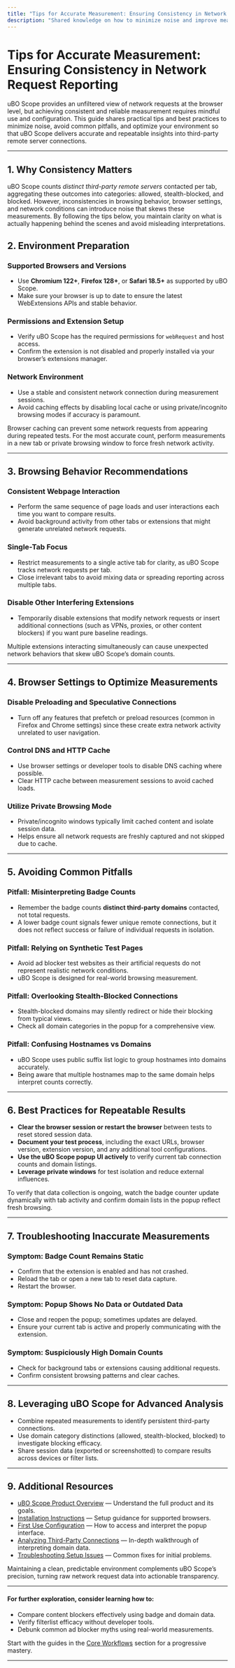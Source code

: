 ```yaml
---
title: "Tips for Accurate Measurement: Ensuring Consistency in Network Request Reporting"
description: "Shared knowledge on how to minimize noise and improve measurement accuracy when using uBO Scope, including optimal browser configurations and best practices for repeatable results."
---
```


# Tips for Accurate Measurement: Ensuring Consistency in Network Request Reporting

uBO Scope provides an unfiltered view of network requests at the browser level, but achieving consistent and reliable measurement requires mindful use and configuration. This guide shares practical tips and best practices to minimize noise, avoid common pitfalls, and optimize your environment so that uBO Scope delivers accurate and repeatable insights into third-party remote server connections.

---

## 1. Why Consistency Matters

uBO Scope counts *distinct third-party remote servers* contacted per tab, aggregating these outcomes into categories: allowed, stealth-blocked, and blocked. However, inconsistencies in browsing behavior, browser settings, and network conditions can introduce noise that skews these measurements. By following the tips below, you maintain clarity on what is actually happening behind the scenes and avoid misleading interpretations.


## 2. Environment Preparation

### Supported Browsers and Versions
- Use **Chromium 122+**, **Firefox 128+**, or **Safari 18.5+** as supported by uBO Scope.
- Make sure your browser is up to date to ensure the latest WebExtensions APIs and stable behavior.

### Permissions and Extension Setup
- Verify uBO Scope has the required permissions for `webRequest` and host access.
- Confirm the extension is not disabled and properly installed via your browser’s extensions manager.

### Network Environment
- Use a stable and consistent network connection during measurement sessions.
- Avoid caching effects by disabling local cache or using private/incognito browsing modes if accuracy is paramount.

<Tip>
Browser caching can prevent some network requests from appearing during repeated tests. For the most accurate count, perform measurements in a new tab or private browsing window to force fresh network activity.
</Tip>

---

## 3. Browsing Behavior Recommendations

### Consistent Webpage Interaction
- Perform the same sequence of page loads and user interactions each time you want to compare results.
- Avoid background activity from other tabs or extensions that might generate unrelated network requests.

### Single-Tab Focus
- Restrict measurements to a single active tab for clarity, as uBO Scope tracks network requests per tab.
- Close irrelevant tabs to avoid mixing data or spreading reporting across multiple tabs.

### Disable Other Interfering Extensions
- Temporarily disable extensions that modify network requests or insert additional connections (such as VPNs, proxies, or other content blockers) if you want pure baseline readings.

<Warning>
Multiple extensions interacting simultaneously can cause unexpected network behaviors that skew uBO Scope’s domain counts.
</Warning>

---

## 4. Browser Settings to Optimize Measurements

### Disable Preloading and Speculative Connections
- Turn off any features that prefetch or preload resources (common in Firefox and Chrome settings) since these create extra network activity unrelated to user navigation.

### Control DNS and HTTP Cache
- Use browser settings or developer tools to disable DNS caching where possible.
- Clear HTTP cache between measurement sessions to avoid cached loads.

### Utilize Private Browsing Mode
- Private/incognito windows typically limit cached content and isolate session data.
- Helps ensure all network requests are freshly captured and not skipped due to cache.

---

## 5. Avoiding Common Pitfalls

### Pitfall: Misinterpreting Badge Counts
- Remember the badge counts **distinct third-party domains** contacted, not total requests.
- A lower badge count signals fewer unique remote connections, but it does not reflect success or failure of individual requests in isolation.

### Pitfall: Relying on Synthetic Test Pages
- Avoid ad blocker test websites as their artificial requests do not represent realistic network conditions.
- uBO Scope is designed for real-world browsing measurement.

### Pitfall: Overlooking Stealth-Blocked Connections
- Stealth-blocked domains may silently redirect or hide their blocking from typical views.
- Check all domain categories in the popup for a comprehensive view.

### Pitfall: Confusing Hostnames vs Domains
- uBO Scope uses public suffix list logic to group hostnames into domains accurately.
- Being aware that multiple hostnames map to the same domain helps interpret counts correctly.

---

## 6. Best Practices for Repeatable Results

- **Clear the browser session or restart the browser** between tests to reset stored session data.
- **Document your test process**, including the exact URLs, browser version, extension version, and any additional tool configurations.
- **Use the uBO Scope popup UI actively** to verify current tab connection counts and domain listings.
- **Leverage private windows** for test isolation and reduce external influences.

<Tip>
To verify that data collection is ongoing, watch the badge counter update dynamically with tab activity and confirm domain lists in the popup reflect fresh browsing.
</Tip>

---

## 7. Troubleshooting Inaccurate Measurements

### Symptom: Badge Count Remains Static
- Confirm that the extension is enabled and has not crashed.
- Reload the tab or open a new tab to reset data capture.
- Restart the browser.

### Symptom: Popup Shows No Data or Outdated Data
- Close and reopen the popup; sometimes updates are delayed.
- Ensure your current tab is active and properly communicating with the extension.

### Symptom: Suspiciously High Domain Counts
- Check for background tabs or extensions causing additional requests.
- Confirm consistent browsing patterns and clear caches.

---

## 8. Leveraging uBO Scope for Advanced Analysis

- Combine repeated measurements to identify persistent third-party connections.
- Use domain category distinctions (allowed, stealth-blocked, blocked) to investigate blocking efficacy.
- Share session data (exported or screenshotted) to compare results across devices or filter lists.

---

## 9. Additional Resources

- [uBO Scope Product Overview](https://github.com/gorhill/uBO-Scope#readme) — Understand the full product and its goals.
- [Installation Instructions](../guides/getting-started/installation-browser-setup) — Setup guidance for supported browsers.
- [First Use Configuration](../getting-started/first-run-validation/configure-first-use) — How to access and interpret the popup interface.
- [Analyzing Third-Party Connections](../guides/core-workflows/analyzing-third-party-connections) — In-depth walkthrough of interpreting domain data.
- [Troubleshooting Setup Issues](../getting-started/first-run-validation/troubleshooting-setup) — Common fixes for initial problems.

<Info>
Maintaining a clean, predictable environment complements uBO Scope’s precision, turning raw network request data into actionable transparency.
</Info>

---

#### For further exploration, consider learning how to:
- Compare content blockers effectively using badge and domain data.
- Verify filterlist efficacy without developer tools.
- Debunk common ad blocker myths using real-world measurements.

Start with the guides in the [Core Workflows](../guides/core-workflows) section for a progressive mastery.

---